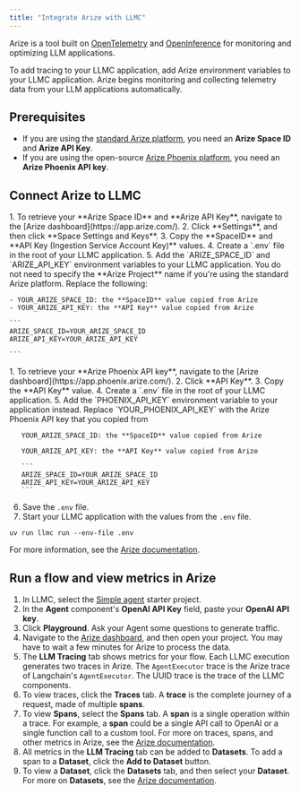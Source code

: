 ```yaml
---
title: "Integrate Arize with LLMC"
---
```


Arize is a tool built on [OpenTelemetry](https://opentelemetry.io/) and [OpenInference](https://docs.arize.com/phoenix/reference/open-inference) for monitoring and optimizing LLM applications.

To add tracing to your LLMC application, add Arize environment variables to your LLMC application. Arize begins monitoring and collecting telemetry data from your LLM applications automatically.

## **Prerequisites**[**​**](https://docs.langflow.org/integrations-arize#prerequisites)

- If you are using the [standard Arize platform](https://docs.arize.com/arize), you need an **Arize Space ID** and **Arize API Key**.
- If you are using the open-source [Arize Phoenix platform](https://docs.arize.com/phoenix), you need an **Arize Phoenix API key**.

## **Connect Arize to LLMC**

<Tabs>
  <Tab title="Arize Platform">
    1. To retrieve your **Arize Space ID** and **Arize API Key**, navigate to the [Arize dashboard](https://app.arize.com/).
    2. Click **Settings**, and then click **Space Settings and Keys**.
    3. Copy the **SpaceID** and **API Key (Ingestion Service Account Key)** values.
    4. Create a `.env` file in the root of your LLMC application.
    5. Add the `ARIZE_SPACE_ID` and `ARIZE_API_KEY` environment variables to your LLMC application. You do not need to specify the **Arize Project** name if you're using the standard Arize platform. Replace the following:

    - YOUR_ARIZE_SPACE_ID: the **SpaceID** value copied from Arize
    - YOUR_ARIZE_API_KEY: the **API Key** value copied from Arize

    ```
    ARIZE_SPACE_ID=YOUR_ARIZE_SPACE_ID
    ARIZE_API_KEY=YOUR_ARIZE_API_KEY
    
    ```
  </Tab>
  <Tab title="Arize Phoenix">
    1. To retrieve your **Arize Phoenix API key**, navigate to the [Arize dashboard](https://app.phoenix.arize.com/).
    2. Click **API Key**.
    3. Copy the **API Key** value.
    4. Create a `.env` file in the root of your LLMC application.
    5. Add the `PHOENIX_API_KEY` environment variable to your application instead. Replace `YOUR_PHOENIX_API_KEY` with the Arize Phoenix API key that you copied from

       YOUR_ARIZE_SPACE_ID: the **SpaceID** value copied from Arize

       YOUR_ARIZE_API_KEY: the **API Key** value copied from Arize

       ```
       ARIZE_SPACE_ID=YOUR_ARIZE_SPACE_ID
       ARIZE_API_KEY=YOUR_ARIZE_API_KEY
       ```
  </Tab>
</Tabs>

6. Save the `.env` file.
7. Start your LLMC application with the values from the `.env` file.

```
uv run llmc run --env-file .env
```

For more information, see the [Arize documentation](https://docs.arize.com/phoenix/tracing/integrations-tracing/langflow#go-to-arize-phoenix).

## **Run a flow and view metrics in Arize**[**​**](https://docs.langflow.org/integrations-arize#run-a-flow-and-view-metrics-in-arize)

1. In LLMC, select the [Simple agent](https://docs.langflow.org/simple-agent) starter project.
2. In the **Agent** component's **OpenAI API Key** field, paste your **OpenAI API key**.
3. Click **Playground**. Ask your Agent some questions to generate traffic.
4. Navigate to the [Arize dashboard](https://app.arize.com/), and then open your project. You may have to wait a few minutes for Arize to process the data.
5. The **LLM Tracing** tab shows metrics for your flow. Each LLMC execution generates two traces in Arize. The `AgentExecutor` trace is the Arize trace of Langchain's `AgentExecutor`. The UUID trace is the trace of the LLMC components.
6. To view traces, click the **Traces** tab. A **trace** is the complete journey of a request, made of multiple **spans**.
7. To view **Spans**, select the **Spans** tab. A **span** is a single operation within a trace. For example, a **span** could be a single API call to OpenAI or a single function call to a custom tool. For more on traces, spans, and other metrics in Arize, see the [Arize documentation](https://docs.arize.com/arize/llm-tracing/tracing).
8. All metrics in the **LLM Tracing** tab can be added to **Datasets**. To add a span to a **Dataset**, click the **Add to Dataset** button.
9. To view a **Dataset**, click the **Datasets** tab, and then select your **Dataset**. For more on **Datasets**, see the [Arize documentation](https://docs.arize.com/arize/llm-datasets-and-experiments/datasets-and-experiments).